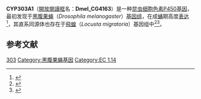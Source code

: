 {{Infobox nonhuman protein
| Organism=Drosophila melanogaster
| TaxID = 7227
| Name=Cytochrome P450 303A1
| Symbol=Cyp303a1
| AltSymbols = CYPCCCIIIA1
| UniProt=Q9V399
| ECnumber = 1.14.-.-
| EntrezGene = 36316
| HomoloGene = 111164
}}
'''CYP303A1'''（[[開放閱讀框|開放閱讀框]]名：'''Dmel_CG4163'''）是一种[[昆虫|昆虫]][[细胞色素P450|细胞色素P450]][[基因|基因]]，最初发现于[[黑腹果蝇|黑腹果蝇]]（''Drosophila melanogaster''）[[基因组|基因组]]，在成[[蛹|蛹]]期高度[[基因表現|表达]]<ref>{{cite journal |last1=Wu |first1=L |last2=Jia |first2=Q |last3=Zhang |first3=X |last4=Zhang |first4=X |last5=Liu |first5=S |last6=Park |first6=Y |last7=Feyereisen |first7=R |last8=Zhu |first8=KY |last9=Ma |first9=E |last10=Zhang |first10=J |last11=Li |first11=S |title=CYP303A1 has a conserved function in adult eclosion in Locusta migratoria and Drosophila melanogaster. |journal=Insect biochemistry and molecular biology |date=October 2019 |volume=113 |pages=103210 |doi=10.1016/j.ibmb.2019.103210 |pmid=31422152}}</ref>，其直系同源体也存在于[[飛蝗|飛蝗]]（''Locusta migratoria''）基因组中<ref>{{cite journal |last1=Wu |first1=L |last2=Yu |first2=Z |last3=Jia |first3=Q |last4=Zhang |first4=X |last5=Ma |first5=E |last6=Li |first6=S |last7=Zhu |first7=KY |last8=Feyereisen |first8=R |last9=Zhang |first9=J |title=Knockdown of LmCYP303A1 alters cuticular hydrocarbon profiles and increases the susceptibility to desiccation and insecticides in Locusta migratoria. |journal=Pesticide biochemistry and physiology |date=September 2020 |volume=168 |pages=104637 |doi=10.1016/j.pestbp.2020.104637 |pmid=32711771}}</ref><ref>{{cite journal |last1=Wang |first1=YL |last2=Wu |first2=LX |last3=Li |first3=HY |last4=Wen |first4=XQ |last5=Ma |first5=EB |last6=Zhu |first6=KY |last7=Zhang |first7=JZ |title=The microRNA miR-184 regulates the CYP303A1 transcript level to control molting of Locusta migratoria. |journal=Insect science |date=10 June 2020 |doi=10.1111/1744-7917.12837 |pmid=32524775}}</ref>。

== 参考文献 ==
{{reflist}}
{{Cytochrome P450}}
[[Category:细胞色素P450|303]]
[[Category:黑腹果蝇基因|Category:黑腹果蝇基因]]
[[Category:EC_1.14|Category:EC 1.14]]